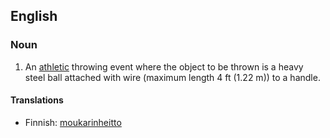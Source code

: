 ==English==

===Noun===
{{en-noun|-}}

# An [[athletic]] throwing event where the object to be thrown is a heavy steel ball attached with wire (maximum length 4 ft (1.22 m)) to a handle.

====Translations====
{{top}}
*Finnish: [[moukarinheitto]]
{{bottom}}